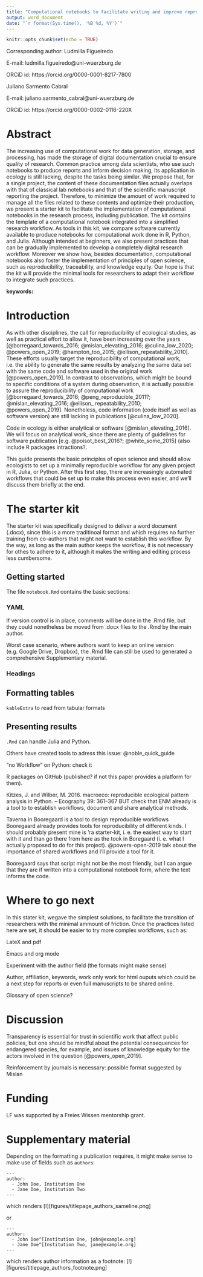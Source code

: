 ```yaml
---
title: "Computational notebooks to facilitate writing and improve reproducibility of ecological research"
output: word_document
date: "`r format(Sys.time(), '%B %d, %Y')`"
---
```

<!-- Submission to PLOS biology could fall into one of the two types of articles (no length limit in either case): -->
<!-- - [...] high-quality tutorials (including multimedia presentations) teaching important concepts in the field of computational biology. -->
<!-- - Software articles describing outstanding open source software of exceptional importance that has been shown to provide new biological insights. -->

<!-- The second option would be Ecography, as a "Software note": Software note articles should be maximum 4000 words in length (main text) and maximum 2 figures, tables or boxes. -->

```r
knitr::opts_chunk$set(echo = TRUE)
```

<!-- Author information -->
Corresponding author: Ludmilla Figueiredo

E-mail: ludmilla.figueiredo@uni-wuerzburg.de

ORCiD id: https://orcid.org/0000-0001-8217-7800

\doublespace

Juliano Sarmento Cabral

E-mail: juliano.sarmento_cabral@uni-wuerzburg.de

ORCiD id: https://orcid.org/0000-0002-0116-220X
    
\newpage
    
# Abstract

The increasing use of computational work for data generation, storage, and processing, has made the storage of digital documentation crucial to ensure quality of research. Common practice among data scientists, who use such notebooks to produce reports and inform decision making, its application in ecology is still lacking, despite the tasks being similar. We propose that, for a single project, the content of these documentation files actually overlaps with that of classical lab notebooks and that of the scientific manuscript reporting the project. Therefore, to minimize the amount of work required to manage all the files  related to these contents and optimize their production, we present a starter  kit to facilitate the implementation of computational notebooks in the research process, including publication. The kit contains the template of a computational notebook integrated into a simplified research workflow. As tools in this kit, we compare software currently available to produce notebooks for computational work done in R, Python, and Julia. Although intended at beginners, we also present practices that can be gradually implemented to develop a completely digital research workflow. Moreover we show how, besides documentation, computational notebooks also foster the implementation of principles of open science, such as reproducibility, traceability, and knowledge equity. Our hope is that the kit will provide the minimal tools for researchers to adapt their workflow to integrate such practices.


<!-- keywords -->
**keywords:**

# Introduction

As with other disciplines, the call for reproducibility of ecological studies, as well as practical effort to allow it, have been increasing over the years [@borregaard_towards_2016; @mislan_elevating_2016; @culina_low_2020; @powers_open_2019; @hampton_too_2015; @ellison_repeatability_2010].
These efforts usually target the reproducibility of computational work, i.e. the ability to generate the same results by analyzing the same data set with the same code and software used in the original work [@powers_open_2019]. 
In contrast to observations, which might be bound to specific conditions of a system during observation, it is actually possible to assure the reproducibility of computational work [@borregaard_towards_2016; @peng_reproducible_2011?; @mislan_elevating_2016; @ellison_ repeatability_2010; @powers_open_2019]. 
Nonetheless, code information (code itself as well as software version) are still lacking in publications [@culina_low_2020].   

Code in ecology is either analytical or software [@mislan_elevating_2016]. 
We will focus on analytical work, since there are plenty of guidelines for software publication [e.g. @poisot_best_2016?; @white_some_2015] (also include R packages intractions?.

This guide presents the basic principles of open science and should allow ecologists to set up a minimally reproducible workflow for any given project in R, Julia, or Python.
After this first step, there are increasingly automated workflows that could be set up to make this process even easier, and we'll discuss them briefly at the end.

# The starter kit
The starter kit was specifically designed to deliver a word document (.docx), since this is a more traditinoal format and which requires no further training from co-authors that might not want to establish this workflow.
By the way, as long as the main author keeps the workflow, it is not necessary for othes to adhere to it, although it makes the writing and editing process less cumbersome. 

## Getting started

The file `notebook.Rmd` contains the basic sections:

### YAML 

If version control is in place, comments will be done in the .Rmd file, but they could nonetheless be moved from .docx files to the .Rmd by the main author. 

Worst case scenario, where authors want to keep an online version (e.g. Google Drive, Dropbox), the .Rmd file can still be used to generated a comprehensive Supplementary material.

### Headings

## Formatting tables
`kableExtra` to read from tabular formats 

## Presenting results

`.Rmd` can handle Julia and Python.

Others have created tools to adress this issue: @noble_quick_guide

"no Workflow" on Python: check it

R packages on GitHub (published? if not this paper provides a platform for them).

Kitzes, J. and Wilber, M. 2016. macroeco: reproducible ecological pattern analysis in Python. – Ecography 39: 361–367
BUT check that ENM already is a tool to to establish workflows, document and share analytical methods.

Taverna in Booregaard is a tool to design reproducible workflows
Booregaard already provides tools for reproducibility of
different kinds. I should probably present mine is 'ra starter-kit, i. e. the easiest way to start with it and than go there from here as the took in Boregaard (i. e. what I actually proposed to do for this project). @powers-open-2019 talk about the importance of shared workflows
and I'll provide a tool for it.

Booregaard says that script might not be the most friendly, but I can argue that they are if written into a computational notebook form, where the text informs the code.

# Where to go next

In this stater kit, wegave the simplest solutions, to facilitate the transition of researchers with the minimal ammount of friction. Once the practices listed here are set, it should be easier to try more complex workflows, such as:

LateX and pdf

Emacs and org mode

Experiment with the author field (the formats might make sense)

Author, affiliation, keywords, work only work for html ouputs which could be a next step for reports or even full manuscripts to be shared online.

Glossary of open science?

# Discussion

Transparency is essential for trust in scientific work that affect public policies, but one should be mindful about the potential consequences for endangered species, for example, and issues of knowledge equity for the actors involved in the question [@powers_open_2019].

Reinforcement by journals is necessary: possible format suggested by Mislan

# Funding 
LF was supported by a Freies Wissen mentorship grant.

# Supplementary material

Depending on the formatting a publication requires, it might make sense to make use of fields such as `authors`:
```
---
author:
  - John Doe, Institution One
  - Jane Doe, Institution Two
---
```
which renders 
[!][figures/titlepage_authors_sameline.png]

or
```
---
author:
  - John Doe^[Institution One, john@example.org]
  - Jane Doe^[Institution Two, jane@example.org]
---
```
which renders author information as a footnote:
[!][figures/titlepage_authors_footnote.png]